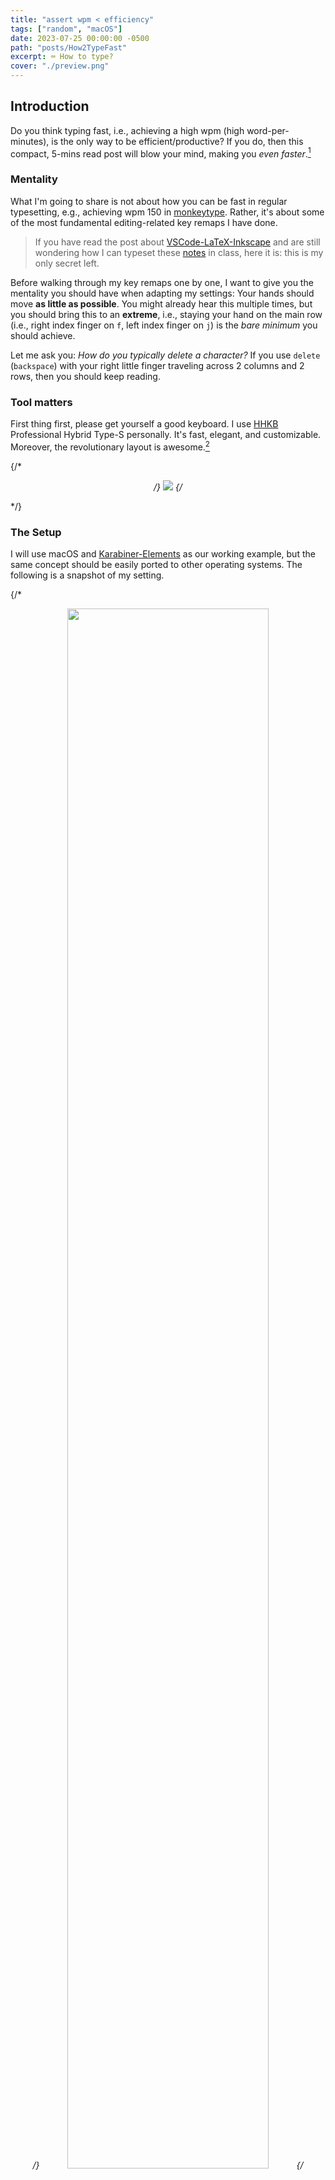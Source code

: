 ```yaml
---
title: "assert wpm < efficiency"
tags: ["random", "macOS"]
date: 2023-07-25 00:00:00 -0500
path: "posts/How2TypeFast"
excerpt: ⌨️ How to type?
cover: "./preview.png"
---
```


## Introduction

Do you think typing fast, i.e., achieving a high wpm (high word-per-minutes), is the only way to be efficient/productive? If you do, then this compact, 5-mins read post will blow your mind, making you *even faster*.[^1]

[^1]: In the sense of efficiency, go without saying.

### Mentality

What I'm going to share is not about how you can be fast in regular typesetting, e.g., achieving wpm 150 in [monkeytype](https://monkeytype.com). Rather, it's about some of the most fundamental editing-related key remaps I have done.

>If you have read the post about [VSCode-LaTeX-Inkscape](../VSCode-LaTeX-Inkscape) and are still wondering how I can typeset these [notes](../Notes) in class, here it is: this is my only secret left.

Before walking through my key remaps one by one, I want to give you the mentality you should have when adapting my settings: Your hands should move **as little as possible**. You might already hear this multiple times, but you should bring this to an **extreme**, i.e., staying your hand on the main row (i.e., right index finger on `f`, left index finger on `j`) is the *bare minimum* you should achieve.

Let me ask you: *How do you typically delete a character?* If you use `delete` (`backspace`) with your right little finger traveling across 2 columns and 2 rows, then you should keep reading.

### Tool matters

First thing first, please get yourself a good keyboard. I use [HHKB](https://happyhackingkb.com/) Professional Hybrid Type-S personally. It's fast, elegant, and customizable. Moreover, the revolutionary layout is awesome.[^2]

{/* <p align="center"> */}
<img src="./figures/hhkb.png"/>
{/* </p> */}

[^2]: If you're interested in learning more about [HHKB](https://happyhackingkb.com/), go to [hhkb.io](https://hhkb.io).

### The Setup

I will use macOS and [Karabiner-Elements](https://karabiner-elements.pqrs.org/) as our working example, but the same concept should be easily ported to other operating systems. The following is a snapshot of my setting.

{/* <p align="center"> */}
<img width="80%" src="./figures/Karabiner-Elements.png"/>
{/* </p> */}

You can easily import these settings [at the end](#import-settings), which can be used as your own setting's starting point. Now, let's walk through them one by one.

{/* ## Use `right cmd`

Have you ever used your right `cmd`?

### Arrow Keys

I hope you use [Vim](https://www.vim.org/), or at least heard about it. If you're introducing [Vim](https://www.vim.org/) to others, the first thing you might say is that instead of using `←`/`↓`/`↑`/`→`, we now use `h`/`j`/`k`/`l` (in normal mode).

Now the question is, ***WHY***? Well, imagine you're editing texts, and want to change something 3 characters before the cursor, what should you do? Using arrow keys would be a natural choice if you're not in [Vim](https://www.vim.org/). But remember that your arrow keys are *far away* from the ***main row*** of your keyboard.

To address this, we simply adapt [Vim](https://www.vim.org/)'s solution, i.e., using `h`/`j`/`k`/`l` as arrow keys. However, unlike in [Vim](https://www.vim.org/) where we have *normal mode* and *insert mode*, using `h`/`j`/`k`/`l` as arrow keys in *normal mode* would not be a problem. Contrarily, we now need to maintain the ability to insert alphabets `h`/`j`/`k`/`l`. The solution is also simple: *use a modifier*. I use `right cmd`+`h`/`j`/`k`/`l` as `←`/`↓`/`↑`/`→`.

You might notice that I use the `right cmd` instead of just `cmd`. This is because `cmd`+`h`/`j`/`k`/`l` might be your other shortcuts, and entirely overloading them to arrow keys is not ideal. Hence, by specifying only `right cmd`+`h`/`j`/`k`/`l` as arrow keys, it

- preserve the potential shortcuts; and
- `right cmd`+`h`/`j`/`k`/`l` only uses your right hand which is very natural (you just need to press the `right cmd` with your right thumb, and you can use arrow keys just like you're in [Vim](https://www.vim.org/) **wherever you are**).

### Math-Related Characters

We saw that you can use your `right cmd` as a special modifier, and now we want to extend this theme. I typeset math-related characters quite often, e.g., `=`, `+`/`-`, `^`/`_`, `(`/`)`, `[`/`]`, and `{`/`}`. Most of them are on the top row and need a modifier (usually `shift`). And this is not very intuitive and still, some of them (e.g., `+`/`=` and `-`/`_`) are far from the main column (w.r.t. your little finger) and the main row. So, I use

1. `right cmd`+`g` for `=`;
2. `right cmd`+`e`/`c` for `+`/`-`;
3. `right cmd`+`r`/`v` for `^`/`_`;
4. `right cmd`+`d`/`f` for `(`/`)`;
5. `right cmd`+`a`/`s` for `{`/`}`;
6. `right cmd`+`q`/`w` for `[`/`]`;

Here is my justification for this setup:

- It's easy to type: All of them are around the main row of your left hand (and your right hand is only responsible for the `right cmd`).
- It's easy to remember: They're quite symmetric (e.g., `^` is `right cmd`+`r` while `_` is `right cmd`+`v`, up and down, respectively).
- It's more accurate: It's not easy to type `-`/`_` and `+`/`=` on the first try with your right little finger in the ordinary setup.
- It's more comfortable: The most frequently used characters, i.e., `^`/`_` and `+`/`-`, are configured to your index finger and middle finger, respectively.

## Long and Short Press

If you notice that some keys are only designed for long-press but never exploit it, then keep reading.

### Escape

Again, if you use [Vim](https://www.vim.org/), then you will need to use `esc` intensively. Hence, some might suggest you remap the `caps lock` to `esc`.

However, in my case, I'm using [HHKB](https://happyhackingkb.com/), i.e., the usual position for `caps lock` is `control`.

<p align="center">
	<img width="80%" src="./figures/hhkb-layout.png"/>
</p>

> To make thing consistent, I also remap `caps lock` on my MacBook to `control`.

So, should we directly remap `control` to `esc`? No! Observe that `control` is used as a modifier, i.e., you never click `control` on its own. By exploiting this fact, we can set `control` to be `esc` if it's pressed alone.

Specifically, if I press `control` for less than a threshold called `alone threshold` (e.g., 0.15 seconds), then it'll be recognized as `esc`; and if I press `control` for more than a threshold called `hold-down threshold` (e.g., 0.04 seconds), then it'll be recognized as `control` and can then be used as a modifier.[^3]

[^3]: You might notice that it's possible to have conflict, i.e., if you press `control` for 0.1 seconds, then it'll trigger both `control` and `esc`. However, it's fine since `control` is a modifier but is not combined with `esc`. You don't want your `hold-down threshold` to be too long (e.g., 0.15 seconds to avoid conflict) because then whenever you want to use `control` as a modifier combined with other keys to trigger a shortcut, you'll need to hold `control` for that long.

### Left and Right Shift

Now we know we can use long press and single press separately, we can overload other modifiers in the same way as well! I do not go all the way to overload every modifier however; I only overload both `shift`s besides `control`.

> You might not want to do this for every modifier such as `opt` and `cmd` to be honest... It's very possible that you will accidentally trigger them when you're trying out what shortcut you're going to use (e.g., when you're copying things using `cmd`+`c`, it's possible to press `cmd` alone and release it when you realize you don't want to actually copy the selected texts).

For the `left shift`, I configure it as

<p style="text-align: center;">`caps lock` when `left shift` is pressed alone.</p>

This is because I'm bilingual, and I need to be able to switch the input language on the fly (actually the macOS default `caps lock` is the fastest way to switch the input language in my experience). So, I leave it as it is on the system level, and modify the `left shift` to be `caps lock` when it's pressed alone. It works quite well in practice.

For the `right shift`, I do something more crazy: when `right shift` is pressed alone, it acts as `delete` is pressed alone, and, when `right shift` is pressed twice and is held on the second press, it acts as `delete` is held down.

The first one is clear: I don't want to reach my little finger to the usual `delete` spot since it's far away[^4], and it's natural to remap `delete` to the `right shift` since it's an easy reach for my right little finger.

[^4]: Also, on the [HHKB](https://happyhackingkb.com/) layout, the `delete` key is on the usual `|`/`\` key's spot, which is quite awkward for me. So I remap the `delete` on my [HHKB](https://happyhackingkb.com/) to `|`/`\` on the system level; this means, the `delete` key is now completely gone on my [HHKB](https://happyhackingkb.com/).

But there's a problem: you now can't hold `delete` for a consecutive deletion since holding it is equivalent to holding the `right shift`. To fix this, I come up with the above-mentioned solution, that is, you can trigger the hold-down action for `deletion` by

1. pressing `right shift` alone first, and
2. pressing `right shift` again and holding it.

Intuitive, right? That's all I want to share.

## Import Settings

To import others' settings in [Karabiner-Elements](https://karabiner-elements.pqrs.org/), I don't know any easy (i.e., 1-click) way to do it. But the basic steps are as follows.

1. Open [Karabiner-Elements](https://karabiner-elements.pqrs.org/), go to *Misc* and click on *Export & Import*.
	<p align="center">
		<img width="80%" src="./figures/sourcecode-1.png"/>
	</p>
2. Copy [`Alone.json`](./Alone.json), [`Double.json`](./Double.json), [`Right-Cmd.json`](./Right-Cmd.json) into `.config/karabiner/assets/complex_modifications`.[^5]
	<p align="center">
		<img width="80%" src="./figures/sourcecode-2.png"/>
	</p>
3. Again open [Karabiner-Elements](https://karabiner-elements.pqrs.org/), go to *Complex Modifications* and click on *Add rule*.
	<p align="center">
		<img width="80%" src="./figures/sourcecode-3.png"/>
	</p>
4. You should be able to enable these rules easily.
	<p align="center">
		<img width="80%" src="./figures/sourcecode-4.png"/>
	</p>

[^5]: If you came from [VSCode-LaTeX-Inkscape](../VSCode-LaTeX-Inkscape#karabiner-elements), then you add [`Inkscape.json`](./Inkscape.json) into `.config/karabiner/assets/complex_modifications`.

Finally, you can also set up your *Parameters* as mine:

<p align="center">
	<img width="80%" src="./figures/parameter.png"/>
</p> */}
